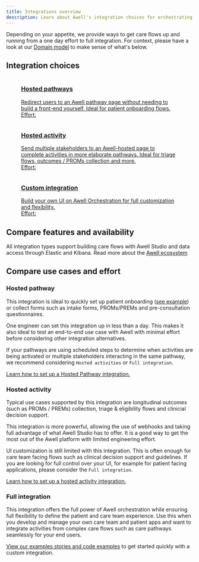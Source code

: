 ```yaml
---
title: Integrations overview
description: Learn about Awell's integration choices for orchestrating care flows
---
```


Depending on your appetite, we provide ways to get care flows up and running from a one day effort to full integration. For context, please have a look at our [Domain model](/awell-orchestration/docs/getting-started/domain-model) to make sense of what's below.

## Integration choices

<div className="reset-styles grid lg:grid-cols-3 gap-3 mt-4">
  <a
    href="/awell-orchestration/docs/use-cases/hosted-pathway"
    className="custom-link block group relative rounded-xl border border-slate-200 dark:border-slate-800"
  >
    <div className="absolute -inset-px rounded-xl border-2 border-transparent opacity-0 [background:linear-gradient(var(--quick-links-hover-bg,theme(colors.sky.50)),var(--quick-links-hover-bg,theme(colors.sky.50)))_padding-box,linear-gradient(to_top,theme(colors.indigo.400),theme(colors.cyan.400),theme(colors.sky.500))_border-box] group-hover:opacity-100 dark:[--quick-links-hover-bg:theme(colors.slate.800)]" />
    <figure className="relative overflow-hidden rounded-xl p-6 flex flex-col justify-start h-full">
      <img
        src="https://res.cloudinary.com/da7x4rzl4/image/upload/v1651756063/Developer%20portal/628df8e945c036bc4dc479bf_Home_Visual-p-1080.png"
        alt=""
        className="w-full sm:w-11/12 hidden"
      />
      <figcaption className="dark:text-slate-400 pt-1 flex flex-col flex-grow">
        <div>
          <h3 className="font-semibold dark:text-sky-400">Hosted pathways</h3>
          <span className="pt-3">
            Redirect users to an Awell pathway page without needing to build a
            front-end yourself. Ideal for patient onboarding flows.
          </span>
        </div>
        <div className="mt-auto">
          <div className="pt-3">Effort:</div>
          <div className="pt-1">
            <Effort effort={1} />
          </div>
        </div>
      </figcaption>
    </figure>
  </a>
  <a
    href="/awell-orchestration/docs/use-cases/hosted-activity"
    className="custom-link block group relative rounded-xl border border-slate-200 dark:border-slate-800"
  >
    <div className="absolute -inset-px rounded-xl border-2 border-transparent opacity-0 [background:linear-gradient(var(--quick-links-hover-bg,theme(colors.sky.50)),var(--quick-links-hover-bg,theme(colors.sky.50)))_padding-box,linear-gradient(to_top,theme(colors.indigo.400),theme(colors.cyan.400),theme(colors.sky.500))_border-box] group-hover:opacity-100 dark:[--quick-links-hover-bg:theme(colors.slate.800)]" />
    <figure className="relative overflow-hidden rounded-xl p-6 flex flex-col justify-start h-full">
      <img
        src="https://res.cloudinary.com/da7x4rzl4/image/upload/v1651756063/Developer%20portal/628df8e945c036bc4dc479bf_Home_Visual-p-1080.png"
        alt=""
        className="w-full sm:w-11/12 hidden"
      />
      <figcaption className="dark:text-slate-400 pt-1 flex flex-col flex-grow">
        <div>
          <h3 className="font-semibold dark:text-sky-400">Hosted activity</h3>
          <span className="pt-3">
            Send multiple stakeholders to an Awell-hosted page to complete
            activities in more elaborate pathways. Ideal for triage flows,
            outcomes / PROMs collection and more.
          </span>
        </div>
        <div className="mt-auto">
          <div className="pt-3">Effort:</div>
          <div className="pt-1">
            <Effort effort={2} />
          </div>
        </div>
      </figcaption>
    </figure>
  </a>
  <a
    href="/awell-orchestration/docs/use-cases/custom-integration"
    className="custom-link block group relative rounded-xl border border-slate-200 dark:border-slate-800"
  >
    <div className="absolute -inset-px rounded-xl border-2 border-transparent opacity-0 [background:linear-gradient(var(--quick-links-hover-bg,theme(colors.sky.50)),var(--quick-links-hover-bg,theme(colors.sky.50)))_padding-box,linear-gradient(to_top,theme(colors.indigo.400),theme(colors.cyan.400),theme(colors.sky.500))_border-box] group-hover:opacity-100 dark:[--quick-links-hover-bg:theme(colors.slate.800)]" />
    <figure className="relative overflow-hidden rounded-xl p-6 flex flex-col justify-start h-full">
      <img
        src="https://res.cloudinary.com/da7x4rzl4/image/upload/v1651756063/Developer%20portal/628df8e945c036bc4dc479bf_Home_Visual-p-1080.png"
        alt=""
        className="w-full sm:w-11/12 hidden"
      />
      <figcaption className="dark:text-slate-400 pt-1 flex flex-col flex-grow">
        <div>
          <h3 className="font-semibold dark:text-sky-400">
            Custom integration
          </h3>
          <span className="pt-3">
            Build your own UI on Awell Orchestration for full customization and
            flexibility.
          </span>
        </div>
        <div className="mt-auto">
          <div className="pt-3">Effort:</div>
          <div className="pt-1">
            <Effort effort={3} />
          </div>
        </div>
      </figcaption>
    </figure>
  </a>
</div>

## Compare features and availability

All integration types support building care flows with Awell Studio and data access through Elastic and Kibana. Read more about the [Awell ecosystem](/awell-orchestration/docs/getting-started/awell-ecosystem)

<div className="mb-12">
  <UseCasesComparisonTable />
</div>

## Compare use cases and effort

### Hosted pathway

This integration is ideal to quickly set up patient onboarding ([see example](/awell-orchestration/examples/onboarding-pathway)) or collect forms such as intake forms, PROMs/PREMs and pre-consultation questionnaires.

One engineer can set this integration up in less than a day. This makes it also ideal to test an end-to-end use case with Awell with minimal effort before considering other integration alternatives.

If your pathways are using scheduled steps to determine when activities are being activated or multiple stakeholders interacting in the same pathway, we recommend considering `Hosted activities` or `Full integration`.

[Learn how to set up a Hosted Pathway integration.](/awell-orchestration/docs/use-cases/hosted-pathway)

### Hosted activity

Typical use cases supported by this integration are longitudinal outcomes (such as PROMs / PREMs) collection, triage & eligibility flows and clinicial decision support.

This integration is more powerful, allowing the use of webhooks and taking full advantage of what Awell Studio has to offer. It is a good way to get the most out of the Awell platform with limited engineering effort.

UI customization is still limited with this integration. This is often enough for care team facing flows such as clinical decision support and guidelines. If you are looking for full control over your UI, for example for patient facing applications, please consider the `Full integration`.

[Learn how to set up a hosted activity integration.](/awell-orchestration/docs/use-cases/hosted-activity)

### Full integration

This integration offers the full power of Awell orchestration while ensuring full flexibility to define the patient and care team experience. Use this when you develop and manage your own care team and patient apps and want to integrate activities from complex care flows such as care pathways seamlessly for your end users.

[View our examples stories and code examples](/awell-orchestration/docs/use-cases/custom-integration) to get started quickly with a custom integration.
